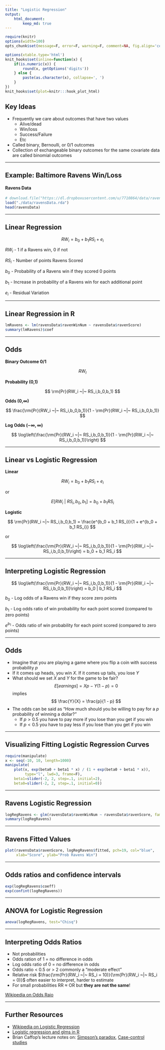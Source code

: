 ```yaml
---
title: "Logistic Regression"
output:
    html_document:
        keep_md: true
---
```


```r
require(knitr)
options(width=100)
opts_chunk$set(message=F, error=F, warning=F, comment=NA, fig.align='center', dpi=100, tidy=F, cache.path='.cache/', fig.path='fig/')

options(xtable.type='html')
knit_hooks$set(inline=function(x) {
    if(is.numeric(x)) {
        round(x, getOptions('digits'))
    } else {
        paste(as.character(x), collapse=', ')
    }
})
knit_hooks$set(plot=knitr:::hook_plot_html)
```

## Key Ideas

- Frequently we care about outcomes that have two values
    - Alive/dead
    - Win/loss
    - Success/Failure
    - Etc
- Called binary, Bernoulli, or 0/1 outcomes
- Collection of exchangeable binary outcomes for the same covariate data are called binomial outcomes

---

## Example: Baltimore Ravens Win/Loss

#### Ravens Data

```r
# download.file("https://dl.dropboxusercontent.com/u/7710864/data/ravensData.rda", destfile="./data/ravensData.rda")
load("./data/ravensData.rda")
head(ravensData)
```

---

## Linear Regression

$$
RW_i = b_0 + b_1 RS_i + e_i
$$

$RW_i$ - 1 if a Ravens win, 0 if not

$RS_i$ - Number of points Ravens Scored

$b_0$ - Probability of a Ravens win if they scored 0 points

$b_1$ - Increase in probability of a Ravens win for each additional point

$e_i$ - Residual Variation

---

## Linear Regression in R

```r
lmRavens <- lm(ravensData$ravenWinNum ~ ravensData$ravenScore)
summary(lmRavens)$coef
```

---

## Odds

**Binary Outcome 0/1**

$$
RW_I
$$

**Probability (0,1)**

$$
\rm{Pr}(RW_i ~|~ RS_i,b_0,b_1)
$$

**Odds (0,$\infty$)**

$$
\frac{\rm{Pr}(RW_i ~|~ RS_i,b_0,b_1)}{1 - \rm{Pr}(RW_i ~|~ RS_i,b_0,b_1)}
$$

**Log Odds ($-\infty,\infty$)**

$$
\log\left(\frac{\rm{Pr}(RW_i ~|~ RS_i,b_0,b_1)}{1 - \rm{Pr}(RW_i ~|~ RS_i,b_0,b_1)}\right)
$$

---

## Linear vs Logistic Regression

**Linear**

$$
RW_i = b_0 + b_1 RS_i + e_i
$$

or

$$
E[RW_i ~|~ RS_i,b_0,b_1] = b_0 + b_1 RS_i
$$

**Logistic**

$$
\rm{Pr}(RW_i ~|~ RS_i,b_0,b_1) = \frac{e^{b_0 + b_1 RS_i}}{1 + e^{b_0 + b_1 RS_i}}
$$

or

$$
\log\left(\frac{\rm{Pr}(RW_i ~|~ RS_i,b_0,b_1)}{1 - \rm{Pr}(RW_i ~|~ RS_i,b_0,b_1}\right) = b_0 + b_1 RS_i
$$

---

## Interpreting Logistic Regression

$$
\log\left(\frac{\rm{Pr}(RW_i ~|~ RS_i,b_0,b_1)}{1 - \rm{Pr}(RW_i ~|~ RS_i,b_0,b_1)}\right) = b_0 | b_1 RS_i
$$

$b_0$ - Log odds of a Ravens win if they score zero points

$b_1$ - Log odds ratio of win probability for each point scored (compared to zero points)

$e^{b_1}$ - Odds ratio of win probability for each point scored (compared to zero points)

---

## Odds

- Imagine that you are playing a game where you flip a coin with success probability $p$
- If it comes up heads, you win $X$. If it comes up tails, you lose $Y$
- What should we set $X$ and $Y$ for the game to be fair?
$$
E[earnings] = Xp - Y(1 - p) = 0
$$
implies
$$
\frac{Y}{X} = \frac{p}{1 - p}
$$
- The odds can be said as "How much should you be willing to pay for a $p$ probability of winning a dollar?"
    - If $p > 0.5$ you have to pay more if you lose than you get if you win
    - If $p < 0.5$ you have to pay less if you lose than you get if you win

---

## Visualizing Fitting Logistic Regression Curves

```r
require(manipulate)
x <- seq(-10, 10, length=1000)
manipulate(
    plot(x, exp(beta0 + beta1 * x) / (1 + exp(beta0 + beta1 * x)),
         type="l", lwd=3, frame=F),
    beta1=slider(-2, 2, step=.1, initial=2),
    beta0=slider(-2, 2, step=.1, initial=0))
```

---

## Ravens Logistic Regression

```r
logRegRavens <- glm(ravensData$ravenWinNum ~ ravensData$ravenScore, family="binomial")
summary(logRegRavens)
```

---

## Ravens Fitted Values

```r
plot(ravensData$ravenScore, logRegRavens$fitted, pch=19, col="blue", 
     xlab="Score", ylab="Prob Ravens Win")
```

---

## Odds ratios and confidence intervals

```r
exp(logRegRavens$coeff)
exp(confint(logRegRavens))
```

---

## ANOVA for Logistic Regression

```r
anova(logRegRavens, test="Chisq")
```

---

## Interpreting Odds Ratios

- Not probabilities
- Odds ration of 1 = no difference in odds
- Log odds ratio of 0 = no difference in odds
- Odds ratio < 0.5 or > 2 commonly a "moderate effect"
- Relative risk $\frac{\rm{Pr}(RW_i ~|~ RS_i = 10)}{\rm{Pr}(RW_i ~|~ RS_i = 0)}$ often easier to interpret, harder to estimate
- For small probabilities RR $\approx$ OR but **they are not the same**!

[Wikipedia on Odds Raio](https://en.wikipedia.org/wiki/Odds_ratio)

---

## Further Resources

- [Wikipedia on Logistic Regression](https://en.wikipedia.org/wiki/Logistic_regression)
- [Logistic regression and glms in R](http://data.princeton.edu/R/glms.html)
- Brian Caffop's lecture notes on: [Simpson's paradox](http://ocw.jhsph.edu/courses/MethodsInBiostatisticsII/PDFs/lecture23.pdf), [Case-control studies](http://ocw.jhsph.edu/courses/MethodsInBiostatisticsII/PDFs/lecture24.pdf)